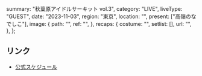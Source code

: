   summary: "秋葉原アイドルサーキット vol.3",
  category: "LIVE",
  liveType: "GUEST",
  date: "2023-11-03",
  region: "東京",
  location: "",
  present: ["高嶺のなでしこ"],
  image: {
    path: "",
    ref: "",
  },
  recaps: {
    costume: "",
    setlist: [],
    url: "",
  },
};

## リンク

- [公式スケジュール](https://takanenonadeshiko.jp/?p=1462)
